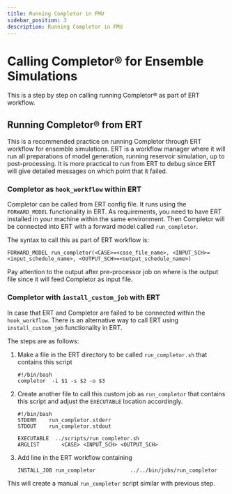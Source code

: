 ```yaml
---
title: Running Completor in FMU
sidebar_position: 3
description: Running Completor in FMU
---
```


# Calling Completor® for Ensemble Simulations
This is a step by step on calling running Completor® as part of ERT workflow.

## Running Completor® from ERT
This is a recommended practice on running Completor through ERT workflow for ensemble simulations.
ERT is a workflow manager where it will run all preparations of model generation,
running reservoir simulation, up to post-processing.
It is more practical to run from ERT to debug since ERT will give detailed messages on which point that it failed.

### Completor as `hook_workflow` within ERT

Completor can be called from ERT config file.
It runs using the `FORWARD_MODEL` functionality in ERT.
As requirements, you need to have ERT installed in your machine within the same environment.
Then Completor will be connected into ERT with a forward model called `run_completor`.

The syntax to call this as part of ERT workflow is:
```shell
FORWARD_MODEL run_completor(<CASE>=<case_file_name>, <INPUT_SCH>=<input_schedule_name>, <OUTPUT_SCH>=<output_schedule_name>)
```

Pay attention to the output after pre-processor job on where is the output file since it will feed Completor as input file.

### Completor with `install_custom_job` with ERT

In case that ERT and Completor are failed to be connected within the `hook_workflow`. There is an alternative way to call ERT using `install_custom_job` functionality in ERT.

The steps are as follows:
1. Make a file in the ERT directory to be called `run_completor.sh` that contains this script
    ```shell
    #!/bin/bash
    completor  -i $1 -s $2 -o $3
    ```
2. Create another file to call this custom job as `run_completor` that contains this script and adjust the `EXECUTABLE` location accordingly.
    ```shell
    #!/bin/bash
    STDERR    run_completor.stderr
    STDOUT    run_completor.stdout

    EXECUTABLE  ../scripts/run_completor.sh
    ARGLIST       <CASE> <INPUT_SCH> <OUTPUT_SCH>
    ```
3. Add line in the ERT workflow containing
    ```shell
    INSTALL_JOB	run_completor			../../bin/jobs/run_completor
    ```

This will create a manual `run_completor` script similar with previous step.
